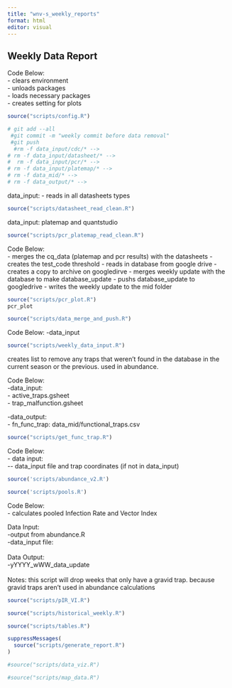 ```yaml
---
title: "wnv-s_weekly_reports"
format: html
editor: visual
---
```


## Weekly Data Report

Code Below:\
- clears environment\
- unloads packages\
- loads necessary packages\
- creates setting for plots

```r
source("scripts/config.R")

```

```bash
# git add --all
 #git commit -m "weekly commit before data removal"
 #git push
  #rm -f data_input/cdc/* -->
# rm -f data_input/datasheet/* -->
#  rm -f data_input/pcr/* -->
# rm -f data_input/platemap/* -->
# rm -f data_mid/* -->
# rm -f data_output/* -->

```


data_input:
- reads in all datasheets types


```r
source("scripts/datasheet_read_clean.R")
```

data_input: platemap and quantstudio

```r
source("scripts/pcr_platemap_read_clean.R")
```

Code Below:\
- merges the cq_data (platemap and pcr results) with the datasheets
- creates the test_code threshold
- reads in database from google drive
- creates a copy to archive on googledirve
- merges weekly update with the database to make database_update
- pushs database_update to googledrive
- writes the weekly update to the mid folder

```r
source("scripts/pcr_plot.R")
pcr_plot
```

```r
source("scripts/data_merge_and_push.R")
```

Code Below:
-data_input 
```r
source("scripts/weekly_data_input.R")
```

creates list to remove any traps that weren't found in the database in the current season or the previous. used in abundance.

Code Below:\
-data_input:\
- active_traps.gsheet\
- trap_malfunction.gsheet

-data_output:\
- fn_func_trap: data_mid/functional_traps.csv

```r
source("scripts/get_func_trap.R")
```

Code Below:\
- data input:\
\-- data_input file and trap coordinates (if not in data_input)

```r
source('scripts/abundance_v2.R')
```

```r
source('scripts/pools.R')
```

Code Below:\
- calculates pooled Infection Rate and Vector Index

Data Input:\
-output from abundance.R\
-data_input file:\
\
Data Output:\
-yYYYY_wWW_data_update\
\
Notes: this script will drop weeks that only have a gravid trap. because gravid traps aren't used in abundance calculations

```r
source("scripts/pIR_VI.R")
```

```r
source("scripts/historical_weekly.R")

```

```r
source("scripts/tables.R")
```

```r
suppressMessages(
  source("scripts/generate_report.R")
)

```

```r
#source("scripts/data_viz.R")
```

```r
#source("scripts/map_data.R")
```
